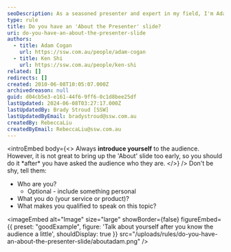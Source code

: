 ```yaml
---
seoDescription: As a seasoned presenter and expert in my field, I'm Adam Cogan, Co-Founder of SSW. With over [number] years of experience helping businesses grow through innovative solutions, I'll share insights on how to [briefly mention the topic].
type: rule
title: Do you have an 'About the Presenter' slide?
uri: do-you-have-an-about-the-presenter-slide
authors:
  - title: Adam Cogan
    url: https://ssw.com.au/people/adam-cogan
  - title: Ken Shi
    url: https://ssw.com.au/people/ken-shi
related: []
redirects: []
created: 2010-06-08T10:05:07.000Z
archivedreason: null
guid: d04cb5e3-e161-44f6-9ff6-0c1d8bee25df
lastUpdated: 2024-06-08T03:27:17.000Z
lastUpdatedBy: Brady Stroud [SSW]
lastUpdatedByEmail: bradystroud@ssw.com.au
createdBy: RebeccaLiu
createdByEmail: RebeccaLiu@ssw.com.au
---
```


<introEmbed
  body={<>
Always **introduce yourself** to the audience. However, it is not great to bring up the 'About' slide too early, so you should do it \*after\* you have asked the audience who they are.
  </>}
/>
Don't be shy, tell them:

- Who are you?
  - Optional - include something personal
- What you do (your service or product)?
- What makes you qualified to speak on this topic?

<imageEmbed
  alt="Image"
  size="large"
  showBorder={false}
  figureEmbed={{
    preset: "goodExample",
    figure: 'Talk about yourself after you know the audience a little',
    shouldDisplay: true
  }}
  src="/uploads/rules/do-you-have-an-about-the-presenter-slide/aboutadam.png"
/>

